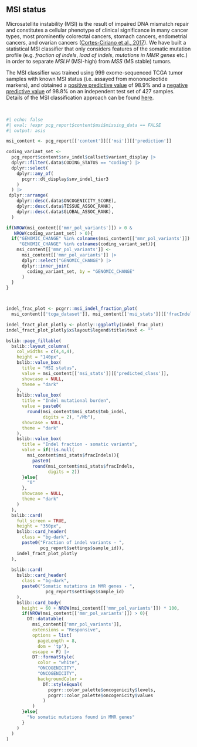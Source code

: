 ## MSI status

Microsatellite instability (MSI) is the result of impaired DNA mismatch repair and constitutes a cellular phenotype of clinical significance in many cancer types, most prominently colorectal cancers, stomach cancers, endometrial cancers, and ovarian cancers ([Cortes-Ciriano et al., 2017](https://www.ncbi.nlm.nih.gov/pubmed/28585546)). We have built a statistical MSI classifier that only considers features of the somatic mutation profile (e.g. _fraction of indels_, _load of indels_, _mutations in MMR genes_ etc.) in order to separate _MSI.H_ (MSI-high) from _MSS_ (MS stable) tumors. 

The MSI classifier was trained using 999 exome-sequenced TCGA tumor samples with known MSI status (i.e. assayed from mononucleotide markers), and obtained a [positive predictive value](https://en.wikipedia.org/wiki/Positive_and_negative_predictive_values#Positive_predictive_value) of 98.9% and a [negative predictive value](https://en.wikipedia.org/wiki/Positive_and_negative_predictive_values#Negative_predictive_value) of 98.8% on an independent test set of 427 samples. Details of the MSI classification approach can be found <a href="http://rpubs.com/sigven/msi_classification_v3" target="_blank">here</a>.

<br>

```r
#| echo: false
#| eval: !expr pcg_report$content$msi$missing_data == FALSE
#| output: asis

msi_content <- pcg_report[['content']][['msi']][['prediction']]

coding_variant_set <- 
  pcg_report$content$snv_indel$callset$variant_display |>
  dplyr::filter(.data$CODING_STATUS == "coding") |>
  dplyr::select(
    dplyr::any_of(
      pcgrr::dt_display$snv_indel_tier3
    )
  ) |>
 dplyr::arrange(
    dplyr::desc(.data$ONCOGENICITY_SCORE),
    dplyr::desc(.data$TISSUE_ASSOC_RANK),
    dplyr::desc(.data$GLOBAL_ASSOC_RANK),
  )

if(NROW(msi_content[['mmr_pol_variants']]) > 0 & 
   NROW(coding_variant_set) > 0){
  if("GENOMIC_CHANGE" %in% colnames(msi_content[['mmr_pol_variants']]) &
     "GENOMIC_CHANGE" %in% colnames(coding_variant_set)){
    msi_content[['mmr_pol_variants']] <- 
      msi_content[['mmr_pol_variants']] |>
      dplyr::select("GENOMIC_CHANGE") |>
      dplyr::inner_join(
        coding_variant_set, by = "GENOMIC_CHANGE"
      )
  }
}



indel_frac_plot <- pcgrr::msi_indel_fraction_plot(
  msi_content[['tcga_dataset']], msi_content[['msi_stats']][['fracIndels']])

indel_fract_plot_plotly <- plotly::ggplotly(indel_frac_plot)
indel_fract_plot_plotly$x$layout$legend$title$text <- ""

bslib::page_fillable(
  bslib::layout_columns(
    col_widths = c(4,4,4),
    height = "140px",
    bslib::value_box(
      title = "MSI status",
      value = msi_content[['msi_stats']][['predicted_class']],
      showcase = NULL,
      theme = "dark"
    ),
    bslib::value_box(
      title = "Indel mutational burden",
      value = paste0(
        round(msi_content$msi_stats$tmb_indel, 
              digits = 2), "/Mb"),
      showcase = NULL,
      theme = "dark"
    ),
    bslib::value_box(
      title = "Indel fraction - somatic variants",
      value = if(!is.null(
        msi_content$msi_stats$fracIndels)){
          paste0(
          round(msi_content$msi_stats$fracIndels, 
                digits = 2))
      }else{
        "0"
      },
      showcase = NULL,
      theme = "dark"
    )
  ),
  bslib::card(
    full_screen = TRUE,
    height = "350px",
    bslib::card_header(
      class = "bg-dark", 
      paste0("Fraction of indel variants - ",
             pcg_report$settings$sample_id)),
    indel_fract_plot_plotly
  ),
  
  bslib::card(
    bslib::card_header(
      class = "bg-dark",
      paste0("Somatic mutations in MMR genes - ",
               pcg_report$settings$sample_id)
    ),
    bslib::card_body(
      height = 60 + NROW(msi_content[['mmr_pol_variants']]) * 100,
      if(NROW(msi_content[['mmr_pol_variants']]) > 0){
        DT::datatable(
          msi_content[['mmr_pol_variants']],
          extensions = "Responsive",
          options = list(
            pageLength = 8,
            dom = 'tp'),
          escape = F) |>
          DT::formatStyle(
            color = "white",
            "ONCOGENICITY",
            "ONCOGENICITY",
            backgroundColor = 
              DT::styleEqual(
                pcgrr::color_palette$oncogenicity$levels,
                pcgrr::color_palette$oncogenicity$values
              )
          )
      }else{
        "No somatic mutations found in MMR genes"
      }
    )
  )
)



```

<br><br>

